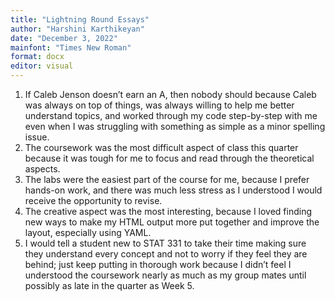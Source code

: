 ```yaml
---
title: "Lightning Round Essays"
author: "Harshini Karthikeyan"
date: "December 3, 2022"
mainfont: "Times New Roman"
format: docx
editor: visual
---
```


1.  If Caleb Jenson doesn't earn an A, then nobody should because Caleb was always on top of things, was always willing to help me better understand topics, and worked through my code step-by-step with me even when I was struggling with something as simple as a minor spelling issue.
2.  The coursework was the most difficult aspect of class this quarter because it was tough for me to focus and read through the theoretical aspects.
3.  The labs were the easiest part of the course for me, because I prefer hands-on work, and there was much less stress as I understood I would receive the opportunity to revise.
4.  The creative aspect was the most interesting, because I loved finding new ways to make my HTML output more put together and improve the layout, especially using YAML.
5.  I would tell a student new to STAT 331 to take their time making sure they understand every concept and not to worry if they feel they are behind; just keep putting in thorough work because I didn't feel I understood the coursework nearly as much as my group mates until possibly as late in the quarter as Week 5.
